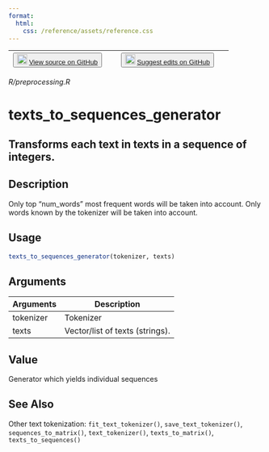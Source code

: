 ```yaml
---
format:
  html:
    css: /reference/assets/reference.css
---
```


| <button class="button"> ![](/reference/assets/GitHub-Mark-32px.png){width="20"} [View source on GitHub](https://github.com/rstudio/keras//blob/main/R/preprocessing.R) </button> | <button class="button"> ![](/reference/assets/GitHub-Mark-32px.png){width="20"} [Suggest edits on GitHub](https://github.com/rstudio/keras//edit/main/R/preprocessing.R) </button> |
|:------------------------------:|:--------------------------------------:|

*R/preprocessing.R*

# texts_to_sequences_generator

## Transforms each text in texts in a sequence of integers.

## Description
Only top "num_words" most frequent words will be taken into account. Only words known by the tokenizer will be taken into account. 


## Usage
```r
texts_to_sequences_generator(tokenizer, texts) 
```

## Arguments
|Arguments|Description|
|---|---|
| tokenizer | Tokenizer |
| texts | Vector/list of texts (strings). |



## Value
Generator which yields individual sequences 



## See Also
Other text tokenization:  `fit_text_tokenizer()`, `save_text_tokenizer()`, `sequences_to_matrix()`, `text_tokenizer()`, `texts_to_matrix()`, `texts_to_sequences()`

